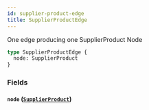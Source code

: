```yaml
---
id: supplier-product-edge
title: SupplierProductEdge
---
```


One edge producing one SupplierProduct Node

```graphql
type SupplierProductEdge {
  node: SupplierProduct
}
```

### Fields

#### `node` ([`SupplierProduct`](/developers/supplier-apis/supply-api/graphql/reference/objects/supplier-product))
